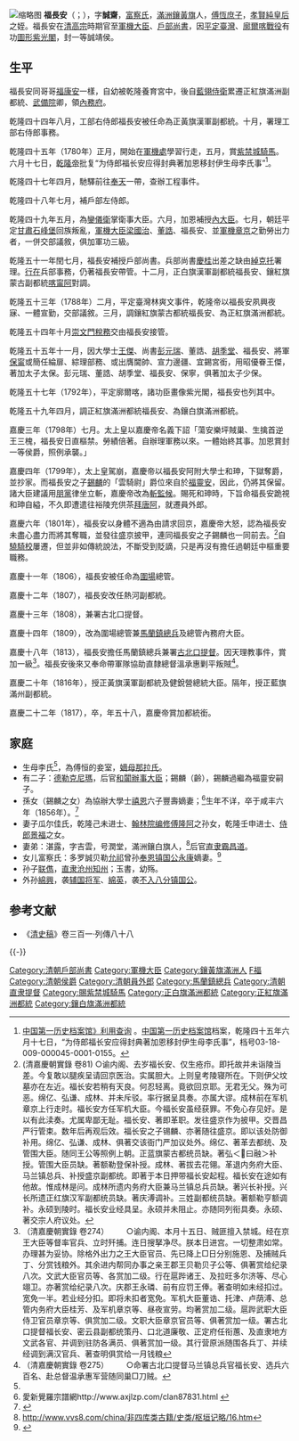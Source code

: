 
{{Manchu name|[[富察氏|富察]]}}
[[File:Fu_Changan.jpg|缩略图]]
'''福長安'''（{{lang-mnc|ᡶᡠᠴᠠᠩᡤᠠᠨ|v=fucanggan|a=Fuqanggan}}；{{bd|1760年||1817年|catIdx=F福}}），字'''誠齋'''，[[富察氏|富察氏]]，[[滿洲鑲黃旗|滿洲鑲黃旗]]人，[[傅恆|傅恆]][[庶子|庶子]]，[[孝賢純皇后|孝賢純皇后]]之姪。福長安在[[清高宗|清高宗]]時期官至[[軍機大臣|軍機大臣]]、[[戶部尚書|戶部尚書]]，因[[林爽文之亂|平定臺灣]]、[[廓爾喀戰役|廓爾喀戰役]]有功[[圖形紫光閣|圖形紫光閣]]，封一等誠靖侯。

==生平==

福長安同哥哥[[福康安|福康安]]一樣，自幼被乾隆養育宮中，後自[[藍翎侍衛|藍翎侍衛]]累遷正紅旗滿洲副都統、[[武備院|武備院]]卿，領[[內務府|內務府]]。

乾隆四十四年八月，工部右侍郎福長安被任命為正黃旗漢軍副都統。十月，署理工部右侍郎事務。

乾隆四十五年（1780年）正月，開始在[[軍機處|軍機處]]學習行走，五月，賞[[紫禁城騎馬|紫禁城騎馬]]。六月十七日，[[乾隆帝|乾隆帝]]批复“为侍郎福长安应得封典著加恩移封伊生母李氏事”<ref name="a1">[http://www.lsdag.com/nets/lsdag/page/topic/Topic_1697_1.shtml?hv= 中国第一历史档案馆》利用查询] {{Wayback|url=http://www.lsdag.com/nets/lsdag/page/topic/Topic_1697_1.shtml?hv= |date=20200721150526 }}。[[中国第一历史档案馆|中国第一历史档案馆]]档案，乾隆四十五年六月十七日，“为侍郎福长安应得封典著加恩移封伊生母李氏事”，档号03-18-009-000045-0001-0155。</ref>。

乾隆四十七年四月，馳驛前往[[奉天|奉天]]一帶，查辦工程事件。

乾隆四十八年七月，補戶部左侍郎。

乾隆四十九年五月，為[[鑾儀衛|鑾儀衛]]掌衛事大臣。六月，加恩補授[[內大臣|內大臣]]。七月，朝廷平定[[甘肅|甘肅]][[石峰堡|石峰堡]]回族叛亂，[[軍機大臣|軍機大臣]][[梁國治|梁國治]]、[[董誥|董誥]]、福長安、並[[軍機章京|軍機章京]]之勤勞出力者，一併交部議敘，俱加軍功三級。

乾隆五十一年閏七月，福長安補授戶部尚書。兵部尚書[[慶桂|慶桂]]出差之缺由[[綽克托|綽克托]]署理。[[行在|行在]]兵部事務，仍著福長安帶管。十二月，正白旗漢軍副都統福長安、鑲紅旗蒙古副都統[[喀甯阿|喀甯阿]]對調。

乾隆五十三年（1788年）二月，平定臺灣林爽文事件，乾隆帝以福長安夙興夜寐、一體宣勤，交部議敘。三月，調鑲紅旗蒙古都統福長安、為正紅旗滿洲都統。

乾隆五十四年十月[[崇文門稅務|崇文門稅務]]交由福長安接管。

乾隆五十五年十一月，因大學士[[王杰_(清朝)|王傑]]、尚書[[彭元瑞|彭元瑞]]、董誥、[[胡季堂|胡季堂]]、福長安、將軍[[保甯|保甯]]或簡任綸扉、綜理部務、或出膺閫帥、宣力邊疆、宜錫宮銜，用昭優眷王傑，著加太子太保。彭元瑞、董誥、胡季堂、福長安、保寧，俱著加太子少保。

乾隆五十七年（1792年），平定廓爾喀，諸功臣畫像紫光閣，福長安也列其中。

乾隆五十九年四月，調正紅旗滿洲都統福長安、為鑲白旗滿洲都統。

嘉慶三年（1798年）七月。太上皇以嘉慶帝名義下詔「蕩安樂坪賊巢、生擒首逆王三槐，福長安日直樞禁。勞績倍著。自辦理軍務以來。一體始終其事。加恩賞封一等侯爵，照例承襲。」

嘉慶四年（1799年），太上皇駕崩，嘉慶帝以福長安阿附大學士和珅，下獄奪爵，並抄家。而福長安之子[[錫麟|錫麟]]的「雲騎尉」爵位來自於[[福靈安|福靈安]]，因此，仍將其保留。諸大臣建議用[[朋黨|朋黨]]律坐立斬，嘉慶帝改為[[斬監候|斬監候]]。賜死和珅時，下旨命福長安跪視和珅自縊，不久即遭遣往裕陵充供茶[[拜唐阿|拜唐阿]]，就遷員外郎。

嘉慶六年（1801年），福長安以身體不適為由請求回京，嘉慶帝大怒，認為福長安未盡心盡力而將其奪職，並發往盛京披甲，連同福長安之子錫麟也一同前去。<ref>(清嘉慶朝實錄 卷81) ○谕内阁、去岁福长安、仅生疮疖。即托故并未诣陵当差。今复敢以腿疾呈请回京医治。实属胆大。上则皇考陵寝所在。下则伊父坟墓亦在左近。福长安若稍有天良。何忍轻离。竟欲回京耶。无君无父。殊为可恶。绵亿、弘谦、成林、并未斥驳。率行据呈具奏。亦属大谬。成林前在军机章京上行走时。福长安方任军机大臣。今福长安虽经获罪。不免心存见好。是以有此渎奏。尤属卑鄙无耻。福长安、著即革职。发往盛京作为披甲。交晋昌严行管束。数年后再观后效。福长安之子锡麟、亦著随往盛京。即以该处防御补用。绵亿、弘谦、成林、俱著交该衙门严加议处外。绵亿、著革去都统、及管围大臣。随同王公等照例上朝。正蓝旗蒙古都统员缺。著弘＜曰融＞补授。管围大臣员缺。著额勒登保补授。成林、著拔去花翎。革退内务府大臣、马兰镇总兵、补授盛京副都统。即著于本日押带福长安起程。福长安在途如有他故。惟成林是问。成林所遗内务府大臣兼马兰镇总兵员缺。著兴长补授。兴长所遗正红旗汉军副都统员缺。著庆溥调补。三姓副都统员缺。著额勒亨额调补。永硕到陵时。福长安业经具呈。永硕并未阻止。亦随同列衔具奏。永硕、著交宗人府议处。</ref>自[[驍騎校|驍騎校]]屢遷，但並非如傳統說法，不斷受到貶謫，只是再沒有擔任過朝廷中樞重要職務。

嘉慶十一年（1806），福長安被任命為[[圍場|圍場]]總管。

嘉慶十二年（1807），福長安改任熱河副都統。

嘉慶十三年（1808），兼署古北口提督。

嘉慶十四年（1809），改為圍場總管兼[[馬蘭鎮總兵|馬蘭鎮總兵]]及總管內務府大臣。

嘉慶十八年（1813），福長安擔任馬蘭鎮總兵兼署[[古北口|古北口]][[提督|提督]]。因天理教事件，賞加一級<ref>（清嘉慶朝實錄 卷274）
　　○谕内阁、本月十五日、贼匪擅入禁城。经在京王大臣等督率官兵、立时歼捕。连日搜拏净尽。朕本日进宫。一切整肃如常。办理甚为妥协。除格外出力之王大臣官员、先已降上□日分别施恩、及捕贼兵丁、分赏钱粮外。其余进内帮同办事之亲王郡王贝勒贝子公等、俱著赏给纪录八次。文武大臣官员等、各赏加二级。行在扈跸诸王、及拉旺多尔济等、尽心翊卫。亦著赏给纪录八次。庆郡王永璘、前有应罚王俸。著查明如未经扣过。宽免一半。若业经分扣。即将未扣者宽免。军机大臣董诰、托津、卢荫溥、总管内务府大臣桂芳、及军机章京等、昼夜宣劳。均著赏加二级。扈跸武职大臣侍卫官员章京等、俱赏加二级。文职大臣章京官员等、俱著赏加一级。署古北口提督福长安、密云县副都统策丹、口北道廉敬、正定府任衔蕙、及直隶地方文武各官、并调到驻防各满员、俱著赏加一级。其行营原派随围各兵丁、并续经调到满汉官兵、著查明俱赏给一月钱粮</ref>。福長安後來又奉命帶軍隊協助直隸總督溫承惠剿平叛賊<ref>（清嘉慶朝實錄 卷275）
　　○命署古北口提督马兰镇总兵官福长安、选兵六百名、赴总督温承惠军营随同巢□刀贼。</ref>。

嘉慶二十年（1816年），授正黃旗漢軍副都統及健銳營總統大臣。隔年，授正藍旗滿州副都統。

嘉慶二十二年（1817），卒，年五十八，嘉慶帝賞加都統銜。

==家庭==
*生母李氏<ref name=a1/>，為傅恒的妾室，[[嫡母|嫡母]][[福晋那拉氏_(傅恒)|那拉氏]]。
*有二子：[[德勒克尼瑪|德勒克尼瑪]]，后官[[和闐辦事大臣|和闐辦事大臣]]；錫麟（齡），錫麟過繼為福靈安嗣子。
*孫女（錫麟之女）為協辦大學士[[禧恩|禧恩]]六子豐壽嫡妻；<ref>愛新覺羅宗譜網http://www.axjlzp.com/clan87831.html {{Wayback|url=http://www.axjlzp.com/clan87831.html |date=20201027030006 }}</ref>生年不详，卒于咸丰六年（1856年）。<ref>{{cite web |title=中国第一历史档案馆 |url=http://www.lsdag.com/nets/lsdag/page/topic/Topic_1697_1.shtml?hv= |website=正蓝旗第三族族长宗室春林《为正蓝旗已故宗室丰寿嫡妻病故承领恩赏银两事》咸丰六年七月十一，档案号06-01-001-000206-0091 |access-date=2020-07-21 |archive-date=2020-07-21 |archive-url=https://web.archive.org/web/20200721150526/http://www.lsdag.com/nets/lsdag/page/topic/Topic_1697_1.shtml?hv= |dead-url=no }}</ref>
*妻子瓜尔佳氏，乾隆己未进士、[[翰林院编修|翰林院编修]][[傅隆阿|傅隆阿]]之孙女，乾隆壬申进士、[[侍郎|侍郎]][[景福_(乾隆進士)|景福]]之女。
*妻弟：湛露，字吉雲，号潤堂，滿洲鑲白旗人，<ref>http://www.vvs8.com/china/非四库类古籍/史类/枢垣记略/16.htm{{Dead link|date=2020年3月 |bot=InternetArchiveBot |fix-attempted=yes }}</ref>后官[[直隶|直隶]][[霸昌道|霸昌道]]。
*女儿富察氏：多罗誠贝勒[[允祁|允祁]]曾孙[[奉恩镇国公|奉恩镇国公]][[永康|永康]]嫡妻。<ref>{{cite book |title=《愛新覺羅宗譜》3冊甲三第1134頁}}</ref>
*孙子[[联儁|联儁]]，[[直隶|直隶]][[沧州|沧州]][[知州|知州]]；玉書，幼殇。
*外孙[[綿興|綿興]]，袭[[辅国将军|辅国将军]]、[[綿英|綿英]]，袭[[不入八分镇国公|不入八分镇国公]]。

== 参考文献 ==
{{Reflist}}
* 《[[清史稿|清史稿]]》卷三百一·列傳八十八

{{-}}
{{滿洲鑲黃旗沙濟富察氏}}

{{DEFAULTSORT:F富}}
[[Category:清朝戶部尚書|Category:清朝戶部尚書]]
[[Category:軍機大臣|Category:軍機大臣]]
[[Category:鑲黃旗滿洲人|Category:鑲黃旗滿洲人]]
[[Category:沙濟富察氏|F福]]
[[Category:清朝侯爵|Category:清朝侯爵]]
[[Category:清朝員外郎|Category:清朝員外郎]]
[[Category:馬蘭鎮總兵|Category:馬蘭鎮總兵]]
[[Category:清朝直隶提督|Category:清朝直隶提督]]
[[Category:賜紫禁城騎馬|Category:賜紫禁城騎馬]]
[[Category:正白旗滿洲都統|Category:正白旗滿洲都統]]
[[Category:正紅旗滿洲都統|Category:正紅旗滿洲都統]]
[[Category:鑲白旗滿洲都統|Category:鑲白旗滿洲都統]]